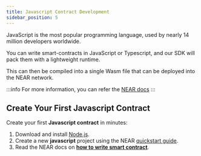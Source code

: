 ```yaml
---
title: Javascript Contract Development
sidebar_position: 5
---
```


JavaScript is the most popular programming language, used by nearly 14 million developers worldwide. 

You can write smart-contracts in JavaScript or Typescript, and our SDK will pack them with a lightweight runtime.

This can then be compiled into a single Wasm file that can be deployed into the NEAR network.

:::info
For more information, you can refer the [NEAR docs](https://docs.near.org/sdk/js/introduction)
:::

## Create Your First Javascript Contract
Create your first **Javascript contract** in minutes:
1. Download and install [Node.js](https://nodejs.org/en/download/).
2. Create a new **javascript** project using the NEAR [quickstart guide](https://docs.near.org/develop/quickstart-guide).
3. Read the NEAR docs on **[how to write smart contract](https://docs.near.org/develop/contracts/anatomy)**.
